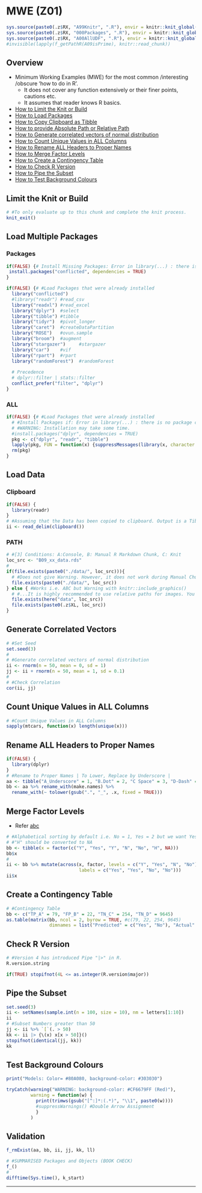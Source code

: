 # MWE (Z01) {#z01}

```r
sys.source(paste0(.z$RX, "A99Knitr", ".R"), envir = knitr::knit_global())
sys.source(paste0(.z$RX, "000Packages", ".R"), envir = knitr::knit_global())
sys.source(paste0(.z$RX, "A00AllUDF", ".R"), envir = knitr::knit_global())
#invisible(lapply(f_getPathR(A09isPrime), knitr::read_chunk))
```

## Overview

- Minimum Working Examples (MWE) for the most common /interesting /obscure 'how to do in R'.
  - It does not cover any function extensively or their finer points, cautions etc.
  - It assumes that reader knows R basics.

- [How to Limit the Knit or Build](#limit-knit-z01 "z01")
- [How to Load Packages](#loadpkg-z01 "z01")
- [How to Copy Clipboard as Tibble](#load-data-z01 "z01")
- [How to provide Absolute Path or Relative Path](#load-data-z01 "z01")
- [How to Generate correlated vectors of normal distribution](#cor-vec-z01 "z01")
- [How to Count Unique Values in ALL Columns](#n-uniq-z01 "z01")
- [How to Rename ALL Headers to Proper Names](#rename-z01 "z01")
- [How to Merge Factor Levels](#merge-factor-level-z01 "z01")
- [How to Create a Contingency Table](#table-z01 "z01")
- [How to Check R Version](#version-z01 "z01")
- [How to Pipe the Subset](#pipe-sub-z01 "z01")
- [How to Test Background Colours](#bg-color-z01 "z01")


## Limit the Knit or Build {#limit-knit-z01 .tabset .tabset-fade}

```r
# #To only evaluate up to this chunk and complete the knit process.
knit_exit()
```

## Load Multiple Packages {#loadpkg-z01 .tabset .tabset-fade}

### Packages {.unlisted .unnumbered}

```r
if(FALSE) {# Install Missing Packages: Error in library(...) : there is no package called '...'
 install.packages("conflicted", dependencies = TRUE)
}

if(FALSE) {# #Load Packages that were already installed
  library("conflicted")
  #library("readr") #read_csv
  library("readxl") #read_excel
  library("dplyr")  #select
  library("tibble") #tibble
  library("tidyr")  #pivot_longer
  library("caret")  #createDataPartition
  library("ROSE")   #ovun.sample
  library("broom")  #augment
  library("stargazer")     #stargazer
  library("car")    #vif
  library("rpart")  #rpart
  library("randomForest")  #randomForest
  
  # Precedence
  # dplyr::filter | stats::filter
  conflict_prefer("filter", "dplyr")
}
```

### ALL {.unlisted .unnumbered}

```r
if(FALSE) {# #Load Packages that were already installed
  # #Install Packages if: Error in library(...) : there is no package called '...'
  # #WARNING: Installation may take some time.
  #install.packages("dplyr", dependencies = TRUE)
  pkg <- c("dplyr", "readr", "tibble")
  lapply(pkg, FUN = function(x) {suppressMessages(library(x, character.only = TRUE))})
  rm(pkg)
}
```

## Load Data {#load-data-z01}

### Clipboard {.unlisted .unnumbered}

```r
if(FALSE) {
  library(readr)
}
# #Assuming that the Data has been copied to clipboard. Output is a Tibble.
ii <- read_delim(clipboard())
```

### PATH {.unlisted .unnumbered}

```r
# #[3] Conditions: A:Console, B: Manual R Markdown Chunk, C: Knit
loc_src <- "B09_xx_data.rds"
#
if(file.exists(paste0("./data/", loc_src))){
  # #Does not give Warning. However, it does not work during Manual Chunk evaluation i.e. AC not B
  file.exists(paste0("./data/", loc_src))
} else { #Works i.e. ABC but Warning with knitr::include_graphics()
  # #...It is highly recommended to use relative paths for images. You had absolute paths:
  file.exists(here("data", loc_src))
  file.exists(paste0(.z$XL, loc_src))
}
```

## Generate Correlated Vectors {#cor-vec-z01 .tabset .tabset-fade}

```r
# #Set Seed
set.seed(3)
#
# #Generate correlated vectors of normal distribution
ii <- rnorm(n = 50, mean = 0, sd = 1)
jj <- ii + rnorm(n = 50, mean = 1, sd = 0.1)
#
# #Check Correlation
cor(ii, jj)
```

## Count Unique Values in ALL Columns {#n-uniq-z01 .tabset .tabset-fade}

```r
# #Count Unique Values in ALL Columns
sapply(mtcars, function(x) length(unique(x)))
```

## Rename ALL Headers to Proper Names {#rename-z01 .tabset .tabset-fade}

```r
if(FALSE) {
  library(dplyr)
}
# #Rename to Proper Names | To Lower, Replace by Underscore | 
aa <- tibble("A_Underscore" = 1, "B.Dot" = 2, "C Space" = 3, "D-Dash" = 4, `E'apostrophe` = 5) #'
bb <- aa %>% rename_with(make.names) %>% 
  rename_with(~ tolower(gsub(".", "_", .x, fixed = TRUE))) 
```

## Merge Factor Levels {#merge-factor-level-z01 .tabset .tabset-fade}

- Refer [abc ](#ref-merge-factor-c34 "c34")


```r
# #Alphabetical sorting by default i.e. No = 1, Yes = 2 but we want Yes = 1, No = 2
# #"H" should be converted to NA
bb <- tibble(x = factor(c("Y", "Yes", "Y", "N", "No", "H", NA)))
bb$x
#
ii <- bb %>% mutate(across(x, factor, levels = c("Y", "Yes", "N", "No"), 
                           labels = c("Yes", "Yes", "No", "No"))) 
ii$x
```

## Create a Contingency Table {#table-z01 .tabset .tabset-fade}

```r
# #Contingency Table
bb <- c("TP_A" = 79, "FP_B" = 22, "TN_C" = 254, "TN_D" = 9645)
as.table(matrix(bb, ncol = 2, byrow = TRUE, #c(79, 22, 254, 9645)
                dimnames = list("Predicted" = c("Yes", "No"), "Actual" = c("Yes", "No"))))
```


## Check R Version {#version-z01 .tabset .tabset-fade}

```r
# #Version 4 has introduced Pipe "|>" in R.
R.version.string

if(TRUE) stopifnot(4L <= as.integer(R.version$major))
```

## Pipe the Subset {#pipe-sub-z01 .tabset .tabset-fade}

```r
set.seed(3)
ii <- setNames(sample.int(n = 100, size = 10), nm = letters[1:10])
ii
# #Subset Numbers greater than 50
jj <- ii %>% `[`(. > 50)
kk <- ii |> {\(x) x[x > 50]}()
stopifnot(identical(jj, kk))
kk
```

## Test Background Colours {#bg-color-z01 .tabset .tabset-fade}

```r
print("Models: Color= #80A080, background-color: #303030")
```

```r
tryCatch(warning("WARNING: background-color: #CF6679FF (Red)"), 
         warning = function(w) {
           print(trimws(gsub("[^:]*:(.*)", "\\1", paste0(w))))
           #suppressWarnings() #Double Arrow Assignment
           }
         )
```


## Validation {.unlisted .unnumbered .tabset .tabset-fade}

```r
f_rmExist(aa, bb, ii, jj, kk, ll)
```

```r
# #SUMMARISED Packages and Objects (BOOK CHECK)
f_()
#
difftime(Sys.time(), k_start)
```

****
